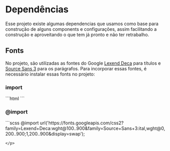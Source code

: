 
<Meta title="Dependências" />

# Dependências

Esse projeto existe algumas dependencias que usamos como base para construção de alguns components e configurações, assim facilitando a construção e aproveitando o que tem já pronto e não ter retrabalho.

## Fonts

No projeto, são utilizadas as fontes do Google [Lexend Deca](https://fonts.google.com/specimen/Lexend+Deca?query=lexend+deca) para títulos e [Source Sans 3](https://fonts.google.com/specimen/Source+Sans+3?query=source+sans+3) para os parágrafos. Para incorporar essas fontes, é necessário instalar essas fonts no projeto:

### import

<p>
```html
<link rel="preconnect" href="https://fonts.googleapis.com">
<link rel="preconnect" href="https://fonts.gstatic.com" crossorigin>

<link href="https://fonts.googleapis.com/css2?family=Lexend+Deca:wght@100..900&family=Source+Sans+3:ital,wght@0,200..900;1,200..900&display=swap" rel="stylesheet" />
```
</p>

### @import

<p>
```scss
@import url('https://fonts.googleapis.com/css2?family=Lexend+Deca:wght@100..900&family=Source+Sans+3:ital,wght@0,200..900;1,200..900&display=swap');

```
</p>
```
